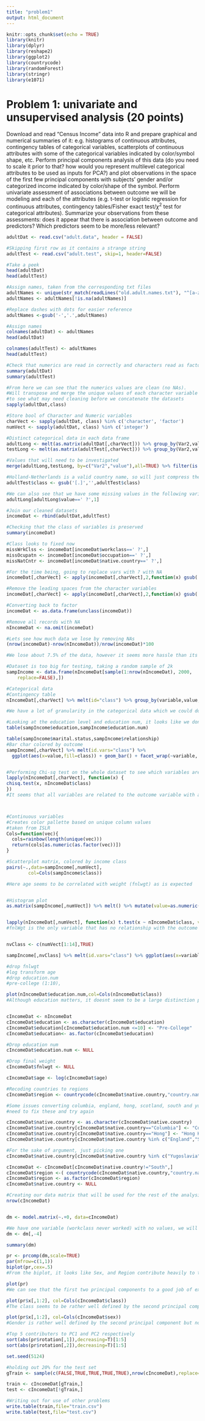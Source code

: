 ```yaml
---
title: "problem1"
output: html_document
---
```

```r
knitr::opts_chunk$set(echo = TRUE)
library(knitr)
library(dplyr)
library(reshape2)
library(ggplot2)
library(countrycode)
library(randomForest)
library(stringr)
library(e1071)
```
# Problem 1: univariate and unsupervised analysis (20 points)

Download and read "Census Income" data into R and prepare graphical and numerical summaries of it: e.g. histograms of continuous attributes, contingency tables of categorical variables, scatterplots of continuous attributes with some of the categorical variables indicated by color/symbol shape, etc.  Perform principal components analysis of this data (do you need to scale it prior to that? how would you represent multilevel categorical attributes to be used as inputs for PCA?) and plot observations in the space of the first few principal components with subjects' gender and/or categorized income indicated by color/shape of the symbol.  Perform univariate assessment of associations between outcome we will be modeling and each of the attributes (e.g. t-test or logistic regression for continuous attributes, contingency tables/Fisher exact test/$\chi^2$ test for categorical attributes).  Summarize your observations from these assessments: does it appear that there is association between outcome and predictors? Which predictors seem to be more/less relevant?

```r

adultDat <- read.csv("adult.data", header = FALSE)

#Skipping first row as it contains a strange string
adultTest <- read.csv("adult.test", skip=1, header=FALSE)

#Take a peek
head(adultDat)
head(adultTest)

#Assign names, taken from the corresponding txt files
adultNames <- unique(str_match(readLines("old.adult.names.txt"), "^[a-zA-Z-]+"))
adultNames <- adultNames[!is.na(adultNames)]

#Replace dashes with dots for easier reference
adultNames <-gsub('-','.',adultNames)

#Assign names 
colnames(adultDat) <- adultNames
head(adultDat)

colnames(adultTest) <- adultNames
head(adultTest)

#Check that numerics are read in correctly and characters read as factors
summary(adultDat)
summary(adultTest)

#From here we can see that the numerics values are clean (no NAs). 
#Will transpose and merge the unique values of each character variable
#to see what may need cleaning before we concatenate the datasets
sapply(adultDat,class)

#Store bool of Character and Numeric variables
charVect <- sapply(adultDat, class) %in% c('character', 'factor')
numVect <- sapply(adultDat, class) %in% c('integer')

#Distinct categorical data in each data frame
adultLong <- melt(as.matrix(adultDat[,charVect])) %>% group_by(Var2,value) %>% summarise(n.adult=n_distinct(value)) 
testLong <- melt(as.matrix(adultTest[,charVect])) %>% group_by(Var2,value) %>% summarise(n.test=n_distinct(value)) 

#Values that will need to be investigated
merge(adultLong,testLong, by=c("Var2","value"),all=TRUE) %>% filter(is.na((n.adult+n.test)))

#Holland-Netherlands is a valid country name, so will just compress the . from the class variable in the test dataset.
adultTest$class <- gsub('[.]','',adultTest$class)

#We can also see that we have some missing values in the following variables that we will have to look into imputing
adultLong[adultLong$value==' ?',1]

#Join our cleaned datasets
incomeDat <- rbind(adultDat,adultTest)

#Checking that the class of variables is preserved
summary(incomeDat)

#Class looks to fixed now
missWrkClss <- incomeDat[incomeDat$workclass==' ?',]
missOcupatn <- incomeDat[incomeDat$occupation==' ?',]
missNatCntr <- incomeDat[incomeDat$native.country==' ?',]

#For the time being, going to replace vars with ? with NA
incomeDat[,charVect] <- apply(incomeDat[,charVect],2,function(x) gsub(' [?]',NA,x))

#Remove the leading spaces from the character variables
incomeDat[,charVect] <- apply(incomeDat[,charVect],2,function(x) gsub('^ ','',x))

#Converting back to factor
incomeDat <- as.data.frame(unclass(incomeDat))

#Remove all records with NA
nIncomeDat <- na.omit(incomeDat)

#Lets see how much data we lose by removing NAs
(nrow(incomeDat)-nrow(nIncomeDat))/nrow(incomeDat)*100

#We lose about 7.5% of the data, however it seems more hassle than its worth to impute values for this amount of data, so will continue with these. Especially since we cannot guarantee whether the missings are random or if there is an underlying pattern.

#Dataset is too big for testing, taking a random sample of 2k 
sampIncome <- data.frame(nIncomeDat[sample(1:nrow(nIncomeDat), 2000,
  	replace=FALSE),])

#Categorical data
#Contingency table
nIncomeDat[,charVect] %>% melt(id="class") %>% group_by(variable,value,class) %>% summarise(n=n()) %>% dcast(variable+value~class,value.var="n") %>% kable()

#We have a lot of granularity in the categorical data which we could do without

#Looking at the education level and education num, it looks like we dont need both education and education.num. Furthermore its prob better to collapse the levels also and turn it into dummy variables if possible
table(sampIncome$education,sampIncome$education.num)

table(sampIncome$marital.status,sampIncome$relationship)
#Bar char colored by outcome
sampIncome[,charVect] %>% melt(id.vars="class") %>% 
  ggplot(aes(x=value,fill=class)) + geom_bar() + facet_wrap(~variable, scales = "free") 


#Performing Chi-sq test on the whole dataset to see which variables are independent of income class
lapply(nIncomeDat[,charVect], function(x) {
chisq.test(x, nIncomeDat$class)
})  
#It seems that all variables are related to the outcome variable with a very strong significance



#Continuous variables
#Creates color pallette based on unique column values
#taken from ISLR
Cols=function(vec){
  cols=rainbow(length(unique(vec)))
  return(cols[as.numeric(as.factor(vec))]) 
}

#Scatterplot matrix, colored by income class
pairs(~.,data=sampIncome[,numVect], 
        col=Cols(sampIncome$class))

#Here age seems to be correlated with weight (fnlwgt) as is expected


#Histogram plot
as.matrix(sampIncome[,numVect]) %>% melt() %>% mutate(value=as.numeric(value)) %>% ggplot(aes(x=value)) + geom_histogram() + facet_wrap(~Var2, scales = "free")


lapply(nIncomeDat[,numVect], function(x) t.test(x ~ nIncomeDat$class, var.equal = TRUE))
#fnlWgt is the only variable that has no relationship with the outcome variable. We may consider dropping this


nvClass <- c(numVect[1:14],TRUE)

sampIncome[,nvClass] %>% melt(id.vars="class") %>% ggplot(aes(x=variable, y=value,group=class,fill=class)) + geom_boxplot() + facet_wrap(~variable, scales = "free")

#drop fnlwgt
#log transform age
#drop education.num
#pre-college (1:10), 

plot(nIncomeDat$education.num,col=Cols(nIncomeDat$class))
#Although education matters, it doesnt seem to be a large distinction prior to high school


cIncomeDat <- nIncomeDat
cIncomeDat$education <- as.character(cIncomeDat$education)
cIncomeDat$education[cIncomeDat$education.num <=10] <- "Pre-College"
cIncomeDat$education<- as.factor(cIncomeDat$education)

#Drop education num
cIncomeDat$education.num <- NULL

#Drop final weight
cIncomeDat$fnlwgt <- NULL

cIncomeDat$age <- log(cIncomeDat$age)

#Recoding countries to regions
cIncomeDat$region <- countrycode(cIncomeDat$native.country,"country.name","region")

#Some issues converting columbia, england, hong, scotland, south and yugoslavia
#need to fix these and try again

cIncomeDat$native.country <- as.character(cIncomeDat$native.country)
cIncomeDat$native.country[cIncomeDat$native.country=="Columbia"] <- "Colombia"
cIncomeDat$native.country[cIncomeDat$native.country=="Hong"] <- "Hong Kong"
cIncomeDat$native.country[cIncomeDat$native.country %in% c("England","Scotland")] <- "UK"

#For the sake of argument, just picking one
cIncomeDat$native.country[cIncomeDat$native.country %in% c("Yugoslavia")] <- "Bosnia"

cIncomeDat <- cIncomeDat[cIncomeDat$native.country!="South",]
cIncomeDat$region <-( countrycode(cIncomeDat$native.country,"country.name","region"))
cIncomeDat$region <- as.factor(cIncomeDat$region)
cIncomeDat$native.country <- NULL

#Creating our data matrix that will be used for the rest of the analysis
nrow(cIncomeDat)


dm <- model.matrix(~.+0, data=cIncomeDat)

#We have one variable (workclass never worked) with no values, we will remove this
dm <- dm[,-4]

summary(dm)

pr <- prcomp(dm,scale=TRUE)
par(mfrow=c(1,1))
biplot(pr,cex=.5)
#From the biplot, it looks like Sex, and Region contribute heavily to the second principal component

plot(pr)
#We can see that the first two principal components to a good job of explaining a lot of the variance. However, we see that the data may not be so easily separable after that

plot(pr$x[,1:2], col=Cols(cIncomeDat$class))
#The class seems to be rather well defined by the second principal component

plot(pr$x[,1:2], col=Cols(cIncomeDat$sex))
#Gender is rather well defined by the second principal component but not nearly as well separated as class

#Top 5 contributers to PC1 and PC2 respectively
sort(abs(pr$rotation[,1]),decreasing=T)[1:5]
sort(abs(pr$rotation[,2]),decreasing=T)[1:5]

set.seed(5124)

#holding out 20% for the test set
gTrain <- sample(c(FALSE,TRUE,TRUE,TRUE,TRUE),nrow(cIncomeDat),replace=TRUE)

train <- cIncomeDat[gTrain,]
test <- cIncomeDat[!gTrain,]

```

```r

#Writing out for use of other problems
write.table(train,file="train.csv")
write.table(test,file="test.csv")
```

